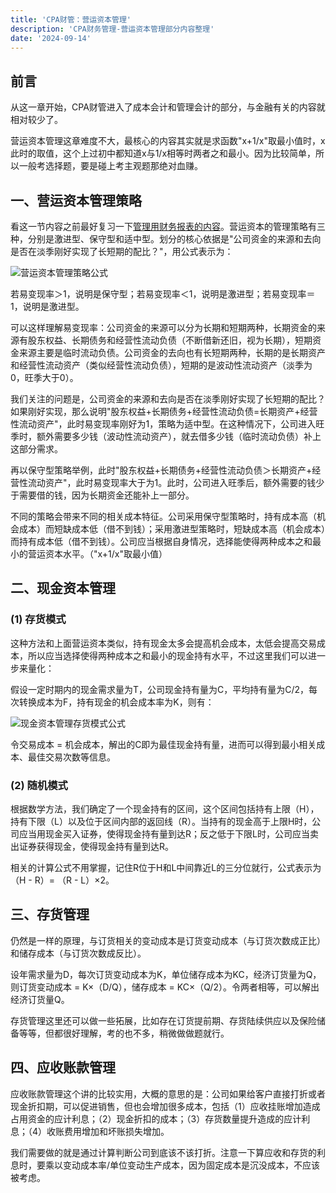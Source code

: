 ```yaml
---
title: 'CPA财管：营运资本管理'
description: 'CPA财务管理-营运资本管理部分内容整理'
date: '2024-09-14'
---
```


## 前言

从这一章开始，CPA财管进入了成本会计和管理会计的部分，与金融有关的内容就相对较少了。

营运资本管理这章难度不大，最核心的内容其实就是求函数"x+1/x"取最小值时，x此时的取值，这个上过初中都知道x与1/x相等时两者之和最小。因为比较简单，所以一般考选择题，要是碰上考主观题那绝对血赚。

## 一、营运资本管理策略

看这一节内容之前最好复习一下[管理用财务报表的内容](/blogs/CPA-Financial-Management-Financial-Analysis)。营运资本的管理策略有三种，分别是激进型、保守型和适中型。划分的核心依据是"公司资金的来源和去向是否在淡季刚好实现了长短期的配比？"，用公式表示为：

<div style={{ display: 'flex', justifyContent: 'center', margin: '20px 0' }}>
  <img
    src="/images/blog/CPA-Financial-Management-Working-Capital/1.WEBP"
    alt="营运资本管理策略公式"
    style={{ maxWidth: '100%', height: 'auto' }}
  />
</div>

若易变现率＞1，说明是保守型；若易变现率＜1，说明是激进型；若易变现率＝1，说明是激进型。

可以这样理解易变现率：公司资金的来源可以分为长期和短期两种，长期资金的来源有股东权益、长期债务和经营性流动负债（不断借新还旧，视为长期），短期资金来源主要是临时流动负债。公司资金的去向也有长短期两种，长期的是长期资产和经营性流动资产（类似经营性流动负债），短期的是波动性流动资产（淡季为0，旺季大于0）。

我们关注的问题是，公司资金的来源和去向是否在淡季刚好实现了长短期的配比？如果刚好实现，那么说明"股东权益+长期债务+经营性流动负债=长期资产+经营性流动资产"，此时易变现率刚好为1，策略为适中型。在这种情况下，公司进入旺季时，额外需要多少钱（波动性流动资产），就去借多少钱（临时流动负债）补上这部分需求。

再以保守型策略举例，此时"股东权益+长期债务+经营性流动负债＞长期资产+经营性流动资产"，此时易变现率大于为1。此时，公司进入旺季后，额外需要的钱少于需要借的钱，因为长期资金还能补上一部分。

不同的策略会带来不同的相关成本特征。公司采用保守型策略时，持有成本高（机会成本）而短缺成本低（借不到钱）；采用激进型策略时，短缺成本高（机会成本）而持有成本低（借不到钱）。公司应当根据自身情况，选择能使得两种成本之和最小的营运资本水平。（"x+1/x"取最小值）

## 二、现金资本管理

### (1) 存货模式

这种方法和上面营运资本类似，持有现金太多会提高机会成本，太低会提高交易成本，所以应当选择使得两种成本之和最小的现金持有水平，不过这里我们可以进一步来量化：

假设一定时期内的现金需求量为T，公司现金持有量为C，平均持有量为C/2，每次转换成本为F，持有现金的机会成本率为K，则有：

<div style={{ display: 'flex', justifyContent: 'center', margin: '20px 0' }}>
  <img
    src="/images/blog/CPA-Financial-Management-Working-Capital/2.WEBP"
    alt="现金资本管理存货模式公式"
    style={{ maxWidth: '100%', height: 'auto' }}
  />
</div>

令交易成本 = 机会成本，解出的C即为最佳现金持有量，进而可以得到最小相关成本、最佳交易次数等信息。

### (2) 随机模式

根据数学方法，我们确定了一个现金持有的区间，这个区间包括持有上限（H），持有下限（L）以及位于区间内部的返回线（R）。当持有的现金高于上限H时，公司应当用现金买入证券，使得现金持有量到达R；反之低于下限L时，公司应当卖出证券获得现金，使得现金持有量到达R。

相关的计算公式不用掌握，记住R位于H和L中间靠近L的三分位就行，公式表示为（H - R）= （R - L）×2。

## 三、存货管理

仍然是一样的原理，与订货相关的变动成本是订货变动成本（与订货次数成正比）和储存成本（与订货次数成反比）。

设年需求量为D，每次订货变动成本为K，单位储存成本为KC，经济订货量为Q，则订货变动成本 = K×（D/Q），储存成本 = KC×（Q/2）。令两者相等，可以解出经济订货量Q。

存货管理这里还可以做一些拓展，比如存在订货提前期、存货陆续供应以及保险储备等等，但都很好理解，考的也不多，稍微做做题就行。

## 四、应收账款管理

应收账款管理这个讲的比较实用，大概的意思的是：公司如果给客户直接打折或者现金折扣期，可以促进销售，但也会增加很多成本，包括（1）应收挂账增加造成占用资金的应计利息；（2）现金折扣的成本；（3）存货数量提升造成的应计利息；（4）收账费用增加和坏账损失增加。

我们需要做的就是通过计算判断公司到底该不该打折。注意一下算应收和存货的利息时，要乘以变动成本率/单位变动生产成本，因为固定成本是沉没成本，不应该被考虑。
